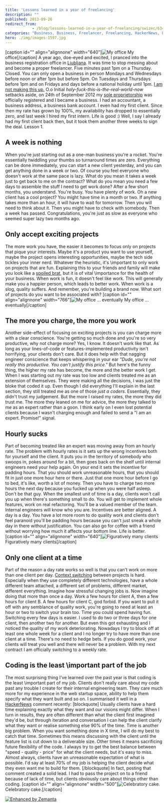 ```yaml
---
title: 'Lessons learned in a year of freelancing'
description: ""
published: 2013-09-26
redirect_from: 
            - /blog/lessons-learned-in-a-year-of-freelancing/swizec/6348
categories: "Business, Business, Freelancer, Freelancing, HackerNews, Ljubljana, work"
hero: ./img/images-1597.jpg
---
```

\[caption id="" align="alignnone" width="640"]![My office](./img/images-1597.jpg "My office") My office\[/caption] A year ago, doe-eyed and excited, I pranced into the business registration office in [Ljubljana](<http://maps.google.com/maps?ll=46.0555555556,14.5083333333&spn=0.1,0.1&q=46.0555555556,14.5083333333 (Ljubljana)&t=h> "Ljubljana"). It was time to stop messing about and become a proper freelancer. Five minutes past 1pm on a Thursday. Closed. You can only open a business in person Mondays and Wednesdays before noon or after 1pm but before 5pm. On Tuesdays and Thursdays before 1pm and on Fridays and days before a national holiday until 1pm. [I am not making this up.](http://www.ajpes.si/o_ajpes/uradne_ure) O.o Initial _holy-fuck-this-is-the-real-world-now_ setbacks aside, on 24th of September 2012 my [sole proprietorship](http://en.wikipedia.org/wiki/Sole_proprietorship "Sole proprietorship") was officially registered and I became a business. I had an accountant, a business address, a business bank account. I even had my first client. Since then my rate has grown by 100%, my availability has dropped to essentially zero, and last week I hired my first intern. Life is good :) Well, I say I already had my first client back then, but it took them another three weeks to sign the deal. Lesson 1.

## A week is nothing

When you're just starting out as a one-man business you're a rocket. You're essentially twiddling your thumbs so turnaround times are zero. Everything can be done immediately, you can start a new client yesterday, and you can get anything done in a week or two. Of course you feel everyone who doesn't work at the same pace is lazy. What do you mean it takes a week just to get back to me on the contract? What do you mean you need a few days to assemble the stuff I need to get work done? After a few short months, you understand. You're busy. You have plenty of work. Oh a new client has a cool project? You might have time in a month or two. If anything takes more than an hour, it will have to wait for tomorrow. Then you will need to think about it. Then you might have to check with somebody. Then a week has passed. Congratulations, you're just as slow as everyone who seemed super lazy two months ago.

## Only accept exciting projects

The more work you have, the easier it becomes to focus only on projects that pique your interests. Maybe it's a product you want to use yourself, maybe the project opens interesting opportunities, maybe the tech side tickles your inner nerd. Whatever the heuristic, it's \\important to only work on projects that are fun. Explaining this to your friends and family will make you look like a [spoiled brat](http://en.wikipedia.org/wiki/Spoiled_child "Spoiled child"), but it is of vital \\importance for the health of your business. When work is fun, it doesn't feel like work. This will generally make you a happier person, which leads to better work. When work is a slog, quality suffers. And remember, you're building a brand now. What sort of projects do you want to be associated with? \[caption id="" align="alignnone" width="766"]![My office ... eventually](./img/images-1596.jpg "My office ... eventually") My office ... eventually\[/caption]

## The more you charge, the more you work

Another side-effect of focusing on exciting projects is you can charge more with a clear conscience. You're getting so much done and you're so very productive, why not charge more? Yes, I know. It doesn't work like that. As long as your lines-of-code or features-implemented productivity isn't horrifying, your clients don't care. But it does help with that nagging engineer conscience that keeps whispering in your ear _"Dude, you're not really this productive. You can't justify this price."_ But here's the funny thing, the higher my rate has become, the more and the better work I get. When I was starting out my rate was too low and clients treated me as an extension of themselves. They were making all the decisions, I was just the bloke that coded it up. Even though I did everything I'll explain in the last section, they still treated me as one of those _just a coders_. Essentially, they didn't trust my judgement. But the more I raised my rates, the more they did trust me. The more they leaned on me for advice, the more they talked to me as an expert rather than a goon. I think early on I even lost potential clients because I wasn't charging enough and failed to send a "I am an expert. Promise!" signal.

## Hourly sucks

Part of becoming treated like an expert was moving away from an hourly rate. The problem with hourly rates is it sets up the wrong incentives both for yourself and the client. It puts you in the territory of somebody who swoops in, pokes around for a bit, then goes back on the shelf until internal engineers need your help again. On your end it sets the incentive for padding hours. That you should work unreasonable hours, that you should fit in just one more hour here or there. Just that one more hour before I go to bed, it's like, worth a lot of money. Then you have to charge two more hours the next day because you fucked up when you were half asleep. Don't be that guy. When the smallest unit of time is a day, clients won't call you up when there's something small to do. You will get to implement whole features, work on real refactoring. You'll be a valued member of the team. Internal engineers will know who you are. Incentives are better aligned. A day is a day. You have a lot more room to do quality work and clients don't feel paranoid you'll be padding hours because you can't just sneak a whole day in there without justification. You can also go for coffee with a friend without worrying how much it affects your bottom line. Life is better. \[caption id="" align="alignnone" width="640"]![Figuratively many clients](./img/images-1598.jpg "Figuratively many clients") Figuratively many clients\[/caption]

## Only one client at a time

Part of the reason a day rate works so well is that you can't work on more than one client per day. [Context switching](http://en.wikipedia.org/wiki/Context_switch "Context switch") between projects is hard. Especially when they use completely different technologies, have a whole different team attached, a different set of problems, different market, different everything. Imagine how stressful changing jobs is. Now imagine doing that more than once a day. Work a few hours for client A, then a few hours for client B. A few hours for client C, god forbid. If you want to pull it off with any semblance of quality work, you're going to need at least an hour or two to switch your brain too. Time you could spend having fun. Switching every few days is easier. I used to do two or three days for one client, then another two for another. But even this got exhausting and I noticed the quality of my work deteriorating. Nowadays I try to block off at least one whole week for a client and I no longer try to have more than one client at a time. There's no need to hedge bets. If you do good work, your clients will treat you well and there will never be a problem. With my next contract I am officially switching to a weekly rate.

## Coding is the least \\important part of the job

The most surprising thing I've learned over the past year is that coding is the least \\important part of my job. Clients don't really care about my code past any trouble I create for their internal engineering team. They care much more for my experience in the web startup space, ability to help them specify what they want built and so on. I summarised it well in a [HackerNews](http://news.ycombinator.com/ "Hacker News") comment recently: \[blockquote] Usually clients have a hard time explaining exactly what they want and our visions might differ. When I turn in results, they are often different than what the client first imagined they'd be, but through iteration and conversation I can help the client clarify what they want or realise something else 90% of the time. Time is another big problem. When you want something done in X time, I will do my best to catch that time. Sometimes this means discussing with the client until the feature list is cut down to a deliverable size. Other times it means sacrificing future flexibility of the code. I always try to get the best balance between "speed - quality - price" for what the client needs, but it's easy to miss. Almost always, clients have an unreasonable expectation of what is possible. I'd say at least 70% of my job is helping the client decide what they even want me to build for them. \[/blockquote] In fact, posting that comment created a solid lead. I had to pass the project on to a friend because of lack of time, but clients obviously care about things other than coding. \[caption id="" align="alignnone" width="500"]![Celebratory cake.](./img/images-1592.jpg "Celebratory cake.") Celebratory cake.\[/caption]

[![Enhanced by Zemanta](http://img.zemanta.com/zemified_e.png?x-id=2845d782-29f6-456b-84fa-c58610288857)](http://www.zemanta.com/?px "Enhanced by Zemanta")